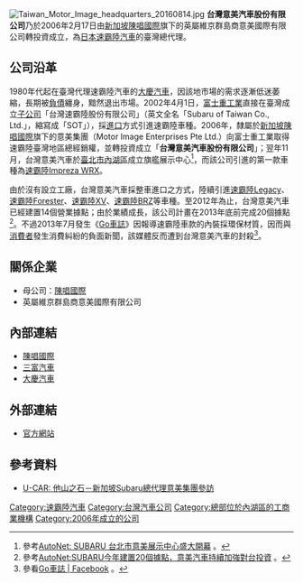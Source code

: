 {{noteTA
|1=zh-cn:斯巴鲁; zh-tw:速霸陸; zh-hk:富士
}}

{{Infobox Company 
| company_name = 台灣意美汽車股份有限公司
| company_name_en = Taiwan Motor Image Co., Ltd. 
| company_logo = 
| company_type = 僑外資私人公司
| market_information = 
| foundation = 2006年2月17日
| location = {{TWN}}[[臺北市|臺北市]][[內湖區|內湖區]]新湖二路250巷33號
| zip_code = 
| telephone_no = 
| chairman = 陳駿鴻
| industry = 貿易業、汽車銷售業
| products = [[汽車|汽車]]
| capital = [[新台幣|新台幣]]5,000,000元
| company_slogan = 
| revenue = 
| operating_income = 
| net_income = 
| num_employees = 
| parent = 英屬維京群島商意美國際有限公司
| subsid = 
| homepage = 
| footnotes = 
}}
[[File:Taiwan_Motor_Image_headquarters_20160814.jpg|thumb]]
'''台灣意美汽車股份有限公司'''乃於2006年2月17日由[[新加坡|新加坡]][[陳唱國際|陳唱國際]]旗下的英屬維京群島商意美國際有限公司轉投資成立，為[[日本|日本]][[速霸陸汽車|速霸陸汽車]]的臺灣總代理。

== 公司沿革 ==
1980年代起在臺灣代理速霸陸汽車的[[大慶汽車|大慶汽車]]，因該地市場的需求逐漸低迷萎縮，長期被[[負債|負債]]纏身，黯然退出市場。2002年4月1日，[[富士重工業|富士重工業]]直接在臺灣成立[[子公司|子公司]]「台灣速霸陸股份有限公司」（英文全名「Subaru of Taiwan Co., Ltd.」，縮寫成「SOT」），採[[進口|進口]]方式引進速霸陸車種。2006年，隸屬於[[新加坡|新加坡]][[陳唱國際|陳唱國際]]旗下的意美集團（Motor Image Enterprises Pte Ltd.）向富士重工業取得速霸陸臺灣地區總經銷權，並轉投資成立「'''台灣意美汽車股份有限公司'''」；翌年11月，台灣意美汽車於[[臺北市|臺北市]][[內湖區|內湖區]]成立旗艦展示中心<ref>參考[http://subaru.autonet.com.tw/cgi-bin/file_view.cgi?a711036201005 AutoNet: SUBARU 台北市意美展示中心盛大開幕] {{Wayback|url=http://subaru.autonet.com.tw/cgi-bin/file_view.cgi?a711036201005 |date=20131103041337 }}。</ref>，而該公司引進的第一款車種為[[速霸陸Impreza|速霸陸Impreza WRX]]。

由於沒有設立工廠，台灣意美汽車採整車進口之方式，陸續引進[[速霸陸Legacy|速霸陸Legacy]]、[[速霸陸Forester|速霸陸Forester]]、[[速霸陸XV|速霸陸XV]]、[[速霸陸BRZ|速霸陸BRZ]]等車種。至2012年為止，台灣意美汽車已經建置14個營業據點；由於業績成長，該公司計畫在2013年底前完成20個據點<ref>參考[http://subaru.autonet.com.tw/cgi-bin/mobile.cgi?b3080163 AutoNet:SUBARU今年建置20個據點，意美汽車持續加強對台投資] {{Wayback|url=http://subaru.autonet.com.tw/cgi-bin/mobile.cgi?b3080163 |date=20160304195652 }}。</ref>。不過2013年7月發生《[[Go車誌|Go車誌]]》因報導速霸陸車款的內裝採環保材質，因而與[[消費者|消費者]]發生消費糾紛的負面新聞，該媒體反而遭到台灣意美汽車的封殺<ref>參看[https://www.facebook.com/BuyCarTV.HD/posts/10151754115302622 Go車誌 | Facebook] {{Wayback|url=https://www.facebook.com/BuyCarTV.HD/posts/10151754115302622 |date=20190216071252 }}。</ref>。

== 關係企業 ==
* 母公司：[[陳唱國際|陳唱國際]]
* 英屬維京群島商意美國際有限公司

== 內部連結 ==
* [[陳唱國際|陳唱國際]]
* [[三富汽車|三富汽車]]
* [[大慶汽車|大慶汽車]]

== 外部連結 ==
* [http://www.motorimage.net/TW2/home/ 官方網站] {{Wayback|url=http://www.motorimage.net/TW2/home/ |date=20151022132039 }}

== 參考資料 ==
* [http://feature.u-car.com.tw/8685.html U-CAR: 他山之石－新加坡Subaru總代理意美集團參訪] {{Wayback|url=http://feature.u-car.com.tw/8685.html |date=20160304081249 }}
{{reflist}}

[[Category:速霸陸汽車|Category:速霸陸汽車]]
[[Category:台灣汽車公司|Category:台灣汽車公司]]
[[Category:總部位於內湖區的工商業機構|Category:總部位於內湖區的工商業機構]]
[[Category:2006年成立的公司|Category:2006年成立的公司]]